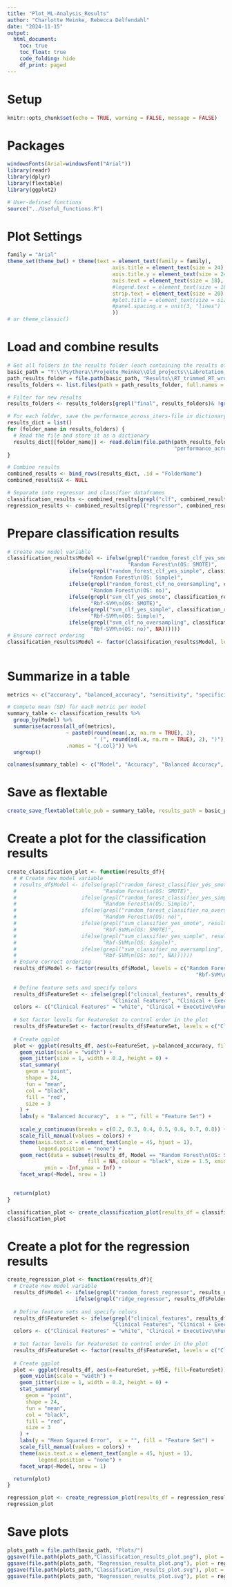 ```yaml
---
title: "Plot_ML-Analysis_Results"
author: "Charlotte Meinke, Rebecca Delfendahl"
date: "2024-11-15"
output:
  html_document:
    toc: true
    toc_float: true
    code_folding: hide
    df_print: paged
---
```

# Setup
```r
knitr::opts_chunk$set(echo = TRUE, warning = FALSE, message = FALSE)
```

# Packages
```r
windowsFonts(Arial=windowsFont("Arial"))
library(readr)
library(dplyr)
library(flextable)
library(ggplot2)

# User-defined functions
source("../Useful_functions.R")
```

# Plot Settings
```r
family = "Arial"
theme_set(theme_bw() + theme(text = element_text(family = family),
                                  axis.title = element_text(size = 24),
                                  axis.title.y = element_text(size = 24, margin = margin(r = 30)), 
                                  axis.text = element_text(size = 18),
                                  #legend.text = element_text(size = 18),
                                  strip.text = element_text(size = 20)
                                  #plot.title = element_text(size = size_text, family = family)
                                  #panel.spacing.x = unit(3, "lines")
                                  ))
# or theme_classic()
```

# Load and combine results
```r
# Get all folders in the results folder (each containing the results of another model)
basic_path = "Y:\\Psythera\\Projekte_Meinke\\Old_projects\\Labrotation_Rebecca\\2_Machine_learning"
path_results_folder = file.path(basic_path, "Results\\RT_trimmed_RT_wrong_removed_outliers-removed\\response_FSQ")
results_folders <- list.files(path = path_results_folder, full.names = FALSE)

# Filter for new results
results_folders <- results_folders[grepl("final", results_folders)& !grepl("permuted", results_folders)]

# For each folder, save the performance_across_iters-file in dictionary
results_dict = list()
for (folder_name in results_folders) {
  # Read the file and store it as a dictionary
  results_dict[[folder_name]] <- read.delim(file.path(path_results_folder, folder_name,
                                                      "performance_across_iters.txt"))
}

# Combine results
combined_results <- bind_rows(results_dict, .id = "FolderName")
combined_results$X <- NULL

# Separate into regressor and classifier dataframes
classification_results <- combined_results[grepl("clf", combined_results$FolderName), ]
regression_results <- combined_results[grepl("regressor", combined_results$FolderName), ]
```

# Prepare classification results
```r
# Create new model variable
classification_results$Model <- ifelse(grepl("random_forest_clf_yes_smote_oversampling", classification_results$FolderName),
                                       "Random Forest\n(OS: SMOTE)",
                    ifelse(grepl("random_forest_clf_yes_simple", classification_results$FolderName),
                           "Random Forest\n(OS: Simple)",
                    ifelse(grepl("random_forest_clf_no_oversampling", classification_results$FolderName),
                           "Random Forest\n(OS: no)",
                    ifelse(grepl("svm_clf_yes_smote", classification_results$FolderName),
                           "Rbf-SVM\n(OS: SMOTE)",
                    ifelse(grepl("svm_clf_yes_simple", classification_results$FolderName), 
                           "Rbf-SVM\n(OS: Simple)",
                    ifelse(grepl("svm_clf_no_oversampling", classification_results$FolderName), 
                           "Rbf-SVM\n(OS: no)", NA))))))
# Ensure correct ordering
classification_results$Model <- factor(classification_results$Model, levels = c("Random Forest\n(OS: SMOTE)","Random Forest\n(OS: Simple)",
                                                                                "Random Forest\n(OS: no)","Rbf-SVM\n(OS: SMOTE)", "Rbf-SVM\n(OS: Simple)","Rbf-SVM\n(OS: no)"))
```

# Summarize in a table
```r
metrics <- c("accuracy", "balanced_accuracy", "sensitivity", "specificity", "f1_score", "auc")

# Compute mean (SD) for each metric per model
summary_table <- classification_results %>%
  group_by(Model) %>%
  summarise(across(all_of(metrics),
                   ~ paste0(round(mean(.x, na.rm = TRUE), 2),
                            " (", round(sd(.x, na.rm = TRUE), 2), ")"),
                   .names = "{.col}")) %>%
  ungroup()

colnames(summary_table) <- c("Model", "Accuracy", "Balanced Accuracy", "Sensitivity", "Specificity", "F1-Score", "AUC-Score")
```

# Save as flextable
```r
create_save_flextable(table_pub = summary_table, results_path = basic_path, file_name = "classification_results_FSQ.docx")
```


# Create a plot for the classification results
```r
create_classification_plot <- function(results_df){
  # # Create new model variable
  # results_df$Model <- ifelse(grepl("random_forest_classifier_yes_smote_oversampling", results_df$FolderName),
  #                            "Random Forest\n(OS: SMOTE)",
  #                     ifelse(grepl("random_forest_classifier_yes_simple", results_df$FolderName),
  #                            "Random Forest\n(OS: Simple)",
  #                     ifelse(grepl("random_forest_classifier_no_oversampling", results_df$FolderName),
  #                            "Random Forest\n(OS: no)",
  #                     ifelse(grepl("svm_classifier_yes_smote", results_df$FolderName),
  #                            "Rbf-SVM\n(OS: SMOTE)",
  #                     ifelse(grepl("svm_classifier_yes_simple", results_df$FolderName), 
  #                            "Rbf-SVM\n(OS: Simple)",
  #                     ifelse(grepl("svm_classifier_no_oversampling", results_df$FolderName), 
  #                            "Rbf-SVM\n(OS: no)", NA))))))
  # Ensure correct ordering
  results_df$Model <- factor(results_df$Model, levels = c("Random Forest\n(OS: SMOTE)","Random Forest\n(OS: Simple)","Random Forest\n(OS: no)","Rbf-SVM\n(OS: SMOTE)",
                                                             "Rbf-SVM\n(OS: Simple)","Rbf-SVM\n(OS: no)"))
  
  # Define feature sets and specify colors
  results_df$FeatureSet <- ifelse(grepl("clinical_features", results_df$FolderName),
                                  "Clinical Features", "Clinical + Executive\nFunctioning Features")
  colors <- c("Clinical Features" = "white", "Clinical + Executive\nFunctioning Features" = "#D3D3D3")
  
  # Set factor levels for FeatureSet to control order in the plot
  results_df$FeatureSet <- factor(results_df$FeatureSet, levels = c("Clinical Features", "Clinical + Executive\nFunctioning Features"))
  
  # Create ggplot
  plot <- ggplot(results_df, aes(x=FeatureSet, y=balanced_accuracy, fill=FeatureSet)) +
    geom_violin(scale = "width") +
    geom_jitter(size = 1, width = 0.2, height = 0) + 
    stat_summary(
      geom = "point",
      shape = 24,
      fun = "mean",
      col = "black",
      fill = "red",
      size = 3
    ) +
    labs(y = "Balanced Accuracy",  x = "", fill = "Feature Set") + 
   
    scale_y_continuous(breaks = c(0.2, 0.3, 0.4, 0.5, 0.6, 0.7, 0.8)) +
    scale_fill_manual(values = colors) + 
    theme(axis.text.x = element_text(angle = 45, hjust = 1),
          legend.position = "none") +
    geom_rect(data = subset(results_df, Model == "Random Forest\n(OS: SMOTE)"), 
                          fill = NA, colour = "black", size = 1.5, xmin = -Inf,xmax = Inf,
            ymin = -Inf,ymax = Inf) +
    facet_wrap(~Model, nrow = 1) 
 

  return(plot)
}

classification_plot <- create_classification_plot(results_df = classification_results)
classification_plot 
```

# Create a plot for the regression results
```r
create_regression_plot <- function(results_df){
  # Create new model variable
  results_df$Model <- ifelse(grepl("random_forest_regressor", results_df$FolderName), "Random Forest",
                      ifelse(grepl("ridge_regressor", results_df$FolderName), "Ridge", NA))
  
  # Define feature sets and specify colors
  results_df$FeatureSet <- ifelse(grepl("clinical_features", results_df$FolderName),
                                  "Clinical Features", "Clinical + Executive\nFunctioning Features")
  colors <- c("Clinical Features" = "white", "Clinical + Executive\nFunctioning Features" = "#D3D3D3")
  
  # Set factor levels for FeatureSet to control order in the plot
  results_df$FeatureSet <- factor(results_df$FeatureSet, levels = c("Clinical Features", "Clinical + Executive\nFunctioning Features"))
  
  # Create ggplot
  plot <- ggplot(results_df, aes(x=FeatureSet, y=MSE, fill=FeatureSet)) +
    geom_violin(scale = "width") +
    geom_jitter(size = 1, width = 0.2, height = 0) + 
    stat_summary(
      geom = "point",
      shape = 24,
      fun = "mean",
      col = "black",
      fill = "red",
      size = 3
    ) +
    labs(y = "Mean Squared Error",  x = "", fill = "Feature Set") + 
    scale_fill_manual(values = colors) + 
    theme(axis.text.x = element_text(angle = 45, hjust = 1),
          legend.position = "none") +
    facet_wrap(~Model, nrow = 1)

  return(plot)
}

regression_plot <- create_regression_plot(results_df = regression_results)
regression_plot
```

# Save plots
```r
plots_path = file.path(basic_path, "Plots/")
ggsave(file.path(plots_path,"Classification_results_plot.png"), plot = classification_plot, width = 16, height = 9, dpi = 300)
ggsave(file.path(plots_path, "Regression_results_plot.png"), plot = regression_plot, width = 16, height = 9, dpi = 300)
ggsave(file.path(plots_path,"Classification_results_plot.svg"), plot = classification_plot, width = 16, height = 9)
ggsave(file.path(plots_path, "Regression_results_plot.svg"), plot = regression_plot, width = 16, height = 9)
```
